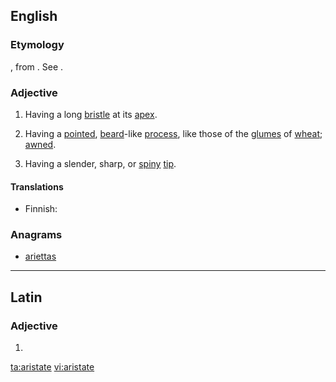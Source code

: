 ==English==

===Etymology===
{{etyl|la|en}} {{lena}} {{term|aristatus}}, from {{term|arista}}. See {{term|arista}}.

===Adjective===
{{en-adj|-}}

# {{context|botany|of leaves}} Having a long [[bristle]] at its [[apex]].
# {{context|botany}} Having a [[pointed]], [[beard]]-like [[process]], like those of the [[glume]]s of [[wheat]]; [[awned]].
#: {{rfquotek|Gray}}
# {{context|zoology}} Having a slender, sharp, or [[spiny]] [[tip]].

====Translations====
{{trans-top|having a long bristle at its apex}}
* Finnish: {{t-|fi|puikea}}
{{trans-mid}}
{{trans-bottom}}

===Anagrams===
* [[ariettas#English|ariettas]]

----

==Latin==

===Adjective===
{{la-adj-form|aristāte}}

# {{inflection of|aristatus|aristātus|voc|m|s|lang=la}}

[[ta:aristate]]
[[vi:aristate]]